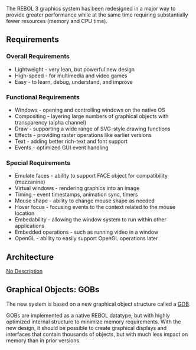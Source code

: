 The REBOL 3 graphics system has been redesigned in a major way to provide greater performance while at the same time requiring substantially fewer resources (memory and CPU time).

==Requirements==

===Overall Requirements===

*Lightweight - very lean, but powerful new design
*High-speed - for multimedia and video games
*Easy - to learn, debug, understand, and improve

===Functional Requirements===
*Windows - opening and controlling windows on the native OS
*Compositing - layering large numbers of graphical objects with transparency (alpha channel)
*Draw - supporting a wide range of SVG-style drawing functions
*Effects - providing raster operations like earlier versions
*Text - adding better rich-text and font support
*Events - optimized GUI event handling

===Special Requirements===

*Emulate faces - ability to support FACE object for compatibility (mezzanine)
*Virtual windows - rendering graphics into an image
*Timing - event timestamps, animation sync, timers
*Mouse shape - ability to change mouse shape as needed
*Hover focus - focusing events to the context related to the mouse location
*Embedability - allowing the window system to run within other applications
*Embedded operations - such as running video in a window
*OpenGL - ability to easily support OpenGL operations later

==Architecture==

[[images/Graphics-system.jpg|No Description]]

==Graphical Objects: GOBs==

The new system is based on a new graphical object structure called a [[GOB]].

GOBs are implemented as a native REBOL datatype, but with highly optimized internal structure to minimize memory requirements. With the new design, it should be possible to create graphical displays and interfaces that contain thousands of objects, but with much less impact on memory than in prior versions.